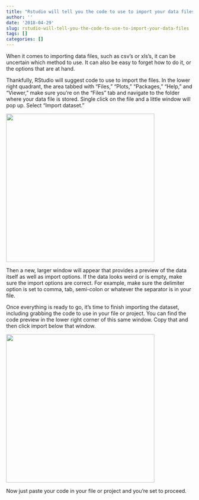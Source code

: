 ```yaml
---
title: "Rstudio will tell you the code to use to import your data files"
author: ''
date: '2018-04-29'
slug: rstudio-will-tell-you-the-code-to-use-to-import-your-data-files
tags: []
categories: []
---
```

When it comes to importing data files, such as csv's or xls's, it can be uncertain which method to use. It can also be easy to forget how to do it, or the options that are at hand.

Thankfully, RStudio will suggest code to use to import the files. In the lower right quadrant, the area tabbed with "Files," "Plots," "Packages," "Help," and "Viewer," make sure you're on the "Files" tab and navigate to the folder where your data file is stored. Single click on the file and a little window will pop up. Select "Import dataset."


![](/post/2018-04-29-rstudio-will-tell-you-the-code-to-use-to-import-your-data-files_files/import-dataset.png){width=400px}

Then a new, larger window will appear that provides a preview of the data itself as well as import options. If the data looks weird or is empty, make sure the import options are correct. For example, make sure the delimiter option is set to comma, tab, semi-colon or whatever the separator is in your file.

Once everything is ready to go, it's time to finish importing the dataset, including grabbing the code to use in your file or project. You can find the code preview in the lower right corner of this same window. Copy that and then click import below that window.

![](/post/2018-04-29-rstudio-will-tell-you-the-code-to-use-to-import-your-data-files_files/import-dashboard.png){width=400px}

Now just paste your code in your file or project and you're set to proceed.

